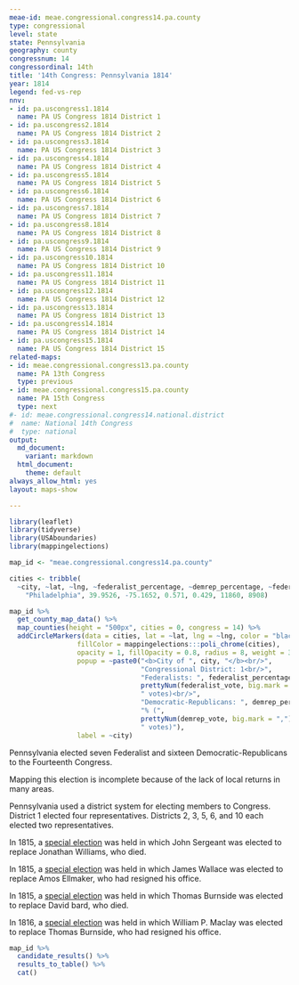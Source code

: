 ```yaml
---
meae-id: meae.congressional.congress14.pa.county
type: congressional
level: state
state: Pennsylvania
geography: county
congressnum: 14
congressordinal: 14th
title: '14th Congress: Pennsylvania 1814'
year: 1814
legend: fed-vs-rep
nnv:
- id: pa.uscongress1.1814
  name: PA US Congress 1814 District 1
- id: pa.uscongress2.1814
  name: PA US Congress 1814 District 2
- id: pa.uscongress3.1814
  name: PA US Congress 1814 District 3
- id: pa.uscongress4.1814
  name: PA US Congress 1814 District 4
- id: pa.uscongress5.1814
  name: PA US Congress 1814 District 5
- id: pa.uscongress6.1814
  name: PA US Congress 1814 District 6
- id: pa.uscongress7.1814
  name: PA US Congress 1814 District 7
- id: pa.uscongress8.1814
  name: PA US Congress 1814 District 8
- id: pa.uscongress9.1814
  name: PA US Congress 1814 District 9
- id: pa.uscongress10.1814
  name: PA US Congress 1814 District 10
- id: pa.uscongress11.1814
  name: PA US Congress 1814 District 11
- id: pa.uscongress12.1814
  name: PA US Congress 1814 District 12
- id: pa.uscongress13.1814
  name: PA US Congress 1814 District 13
- id: pa.uscongress14.1814
  name: PA US Congress 1814 District 14
- id: pa.uscongress15.1814
  name: PA US Congress 1814 District 15
related-maps:
- id: meae.congressional.congress13.pa.county
  name: PA 13th Congress
  type: previous
- id: meae.congressional.congress15.pa.county
  name: PA 15th Congress
  type: next
#- id: meae.congressional.congress14.national.district
#  name: National 14th Congress
#  type: national
output:
  md_document:
    variant: markdown
  html_document:
    theme: default
always_allow_html: yes
layout: maps-show

---
```


```r
library(leaflet)
library(tidyverse)
library(USAboundaries)
library(mappingelections)

map_id <- "meae.congressional.congress14.pa.county"

cities <- tribble(
  ~city, ~lat, ~lng, ~federalist_percentage, ~demrep_percentage, ~federalist_vote, ~demrep_vote,
    "Philadelphia", 39.9526, -75.1652, 0.571, 0.429, 11860, 8908)
```

<div class="map">

```r
map_id %>%
  get_county_map_data() %>%
  map_counties(height = "500px", cities = 0, congress = 14) %>% 
  addCircleMarkers(data = cities, lat = ~lat, lng = ~lng, color = "black",
                 fillColor = mappingelections:::poli_chrome(cities),
                 opacity = 1, fillOpacity = 0.8, radius = 8, weight = 3,
                 popup = ~paste0("<b>City of ", city, "</b><br/>",
                                 "Congressional District: 1<br/>",
                                 "Federalists: ", federalist_percentage * 100, "% (", 
                                 prettyNum(federalist_vote, big.mark = ","), 
                                 " votes)<br/>",
                                 "Democratic-Republicans: ", demrep_percentage * 100,
                                 "% (", 
                                 prettyNum(demrep_vote, big.mark = ","),
                                 " votes)"),
                 label = ~city) 
```

</div>

Pennsylvania elected seven Federalist and sixteen Democratic-Republicans to the Fourteenth Congress.

Mapping this election is incomplete because of the lack of local returns in many areas.

Pennsylvania used a district system for electing members to Congress. District 1 elected four representatives. Districts 2, 3, 5, 6, and 10 each elected two representatives. 

In 1815, a [special election](https://elections.lib.tufts.edu/catalog/tufts:pa.uscongress1.specialelection.1815) was held in which John Sergeant was elected to replace Jonathan Williams, who died. 

In 1815, a [special election](https://elections.lib.tufts.edu/catalog/tufts:pa.uscongress3.specialelection.1815) was held in which James Wallace was elected to replace Amos Ellmaker, who had resigned his office. 

In 1815, a [special election](https://elections.lib.tufts.edu/catalog/tufts:pa.uscongress9.specialelection.1815) was held in which Thomas Burnside was elected to replace David bard, who died. 

In 1816, a [special election](https://elections.lib.tufts.edu/catalog/tufts:pa.uscongress9.specialelection.1816) was held in which William P. Maclay was elected to replace Thomas Burnside, who had resigned his office.

<div class="results-table">

```r
map_id %>%
  candidate_results() %>%
  results_to_table() %>%
  cat()
```

</div>
